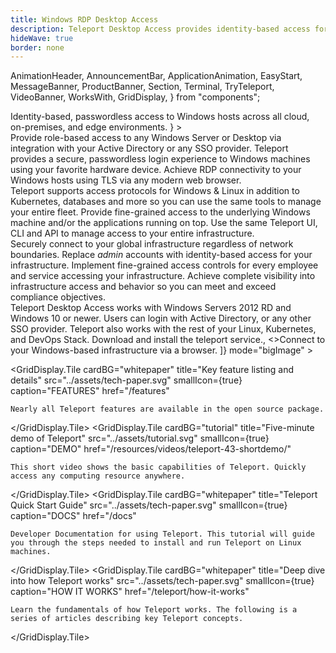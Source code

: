 ```yaml
---
title: Windows RDP Desktop Access
description: Teleport Desktop Access provides identity-based access for Windows Servers and Desktops.
hideWave: true
border: none
---
```


  AnimationHeader,
  AnnouncementBar,
  ApplicationAnimation,
  EasyStart,
  MessageBanner,
  ProductBanner,
  Section,
  Terminal,
  TryTeleport,
  VideoBanner,
  WorksWith,
  GridDisplay,
} from "components";

<Section bg="grayWave">
  <AnimationHeader
    title="Teleport Desktop Access"
    subtitle="Teleport Access Plane"
    description={
      <>
        Identity-based, passwordless access to Windows hosts across all cloud, on-premises, and edge environments.
      </>
    }
  >
  <ApplicationAnimation animationType="desktop"/>
  </AnimationHeader>
  <AnnouncementBar />
</Section>
<Section bg="waveLight">
  <ProductBanner
    imgPosition="right"
    title="Passwordless access for your Windows infrastructure"
    src="../assets/passwordless.png"
    alt="a diagram of server architecture"
    description="Upgrade your entire Windows fleet to security best practices, including SSO, MFA, and passwordless just-in-time access via short-lived certificates."
  >
    <ProductBanner.Item title="Active Directory integration">
      Provide role-based access to any Windows Server or Desktop via integration with your Active Directory or any SSO provider.
    </ProductBanner.Item>
    <ProductBanner.Item title="Biometric access">
      Teleport provides a secure, passwordless login experience to Windows machines using your favorite hardware device.
    </ProductBanner.Item>
    <ProductBanner.Item title="Browser-based access">
      Achieve RDP connectivity to your Windows hosts using TLS via any modern web browser.
    </ProductBanner.Item>
  </ProductBanner>
</Section>
<Section bg="grayWave">
  <ProductBanner
    imgPosition="left"
    title="A single Access Plane for mixed environments"
    src="../assets/access-desktop.png"
    alt="a diagram of server architecture"
    description="Most organizations run Windows workloads alongside Linux servers, SQL & NoSQL databases, Kubernetes clusters, and a variety of internal applications like Jenkins, GitLab, Grafana, and more."
  >
    <ProductBanner.Item title="RDP & SSH">
      Teleport supports access protocols for Windows & Linux in addition to Kubernetes, databases and more so you can use the same tools to manage your entire fleet.
    </ProductBanner.Item>
    <ProductBanner.Item title="Fine-grained access">
      Provide fine-grained access to the underlying Windows machine and/or the applications running on top.
    </ProductBanner.Item>
    <ProductBanner.Item title="Unified Solution">
      Use the same Teleport UI, CLI and API to manage access to your entire infrastructure.
    </ProductBanner.Item>
  </ProductBanner>
</Section>
<Section bg="waveLight">
  <ProductBanner
    imgPosition="right"
    subtitle="Teleport Access Plane"
    title="Easy, secure infrastructure access"
    src="../assets/the-easiest.png"
    alt="a diagram of server architecture"
    description="Teleport is the easiest, most secure way to access all your infrastructure. The open-source Teleport Access Plane consolidates the four essential infrastructure access capabilities every security-conscious organization needs."
  >
    <ProductBanner.Item title="Teleport Connect" src="../assets/connect.svg">
      Securely connect to your global infrastructure regardless of network boundaries.
    </ProductBanner.Item>
    <ProductBanner.Item title="Teleport Authenticate" src="../assets/authenticate.svg">
      Replace <em style={{color: "#512FC9", fontSize: "18px", fontStyle: "normal", fontFamily: "'Ubuntu Mono', 'Courier New', Courier, monospace" }}>admin</em> accounts with identity-based access for your infrastructure. 
    </ProductBanner.Item>
    <ProductBanner.Item title="Teleport Authorize" src="../assets/authorize.svg">
      Implement fine-grained access controls for every employee and service accessing your infrastructure.
    </ProductBanner.Item>
    <ProductBanner.Item title="Teleport Audit" src="../assets/audit.svg">
      Achieve complete visibility into infrastructure access and behavior so you can meet and exceed compliance objectives.
    </ProductBanner.Item>
  </ProductBanner>
</Section>
<VideoBanner title="Demo Video" videoId="n2h0GisWdss" />
<WorksWith title="Works with everything you have">
  Teleport Desktop Access works with Windows Servers 2012 RD and Windows 10 or newer. 
  Users can login with Active Directory, or any other SSO provider. 
  Teleport also works with the rest of your Linux, Kubernetes, and DevOps Stack.
</WorksWith>
<EasyStart
  bg="flatWhite"
  description="Teleport is easy to deploy and use. We believe that simple and easy-to-use software is key to first-class security because it reduces the risk of a human error."
  listDescription="Teleport Desktop Access is just a single binary."
  listItems={[
    <>Download and install the <span style={{color: "#512FC9", fontFamily: "Ubuntu Mono"}}>teleport</span> service.</>, 
    <>Connect to your Windows-based infrastructure via a browser.</>
  ]}
  mode="bigImage"
>
  <NextImage src="./assets/DesktopAccess@2x.png" alt="Desktop Access Diagram" layout="fill" objectFit="contain"/>
</EasyStart>
<TryTeleport/>
<GridDisplay
  centralHeading={true}
  title="Learn more about Teleport Desktop Access"
  subtitle="Explore resources"
  titleFontSize="header-1"
  titleFontWeight="black"

  >
  <GridDisplay.Tile
    cardBG="whitepaper"
    title="Key feature listing and details"
    src="../assets/tech-paper.svg"
    smallIcon={true}
    caption="FEATURES"
    href="/features"
  >
    Nearly all Teleport features are available in the open source package.
  </GridDisplay.Tile>
  <GridDisplay.Tile
    cardBG="tutorial"
    title="Five-minute demo of Teleport"
    src="../assets/tutorial.svg"
    smallIcon={true}
    caption="DEMO"
    href="/resources/videos/teleport-43-shortdemo/"
  >
    This short video shows the basic capabilities of Teleport. Quickly
    access any computing resource anywhere.
  </GridDisplay.Tile>
  <GridDisplay.Tile
    cardBG="whitepaper"
    title="Teleport Quick Start Guide"
    src="../assets/tech-paper.svg"
    smallIcon={true}
    caption="DOCS"
    href="/docs"
  >
    Developer Documentation for using Teleport. This tutorial will guide
    you through the steps needed to install and run Teleport on Linux
    machines.
  </GridDisplay.Tile>
  <GridDisplay.Tile
    cardBG="whitepaper"
    title="Deep dive into how Teleport works"
    src="../assets/tech-paper.svg"
    smallIcon={true}
    caption="HOW IT WORKS"
    href="/teleport/how-it-works"
  >
    Learn the fundamentals of how Teleport works. The following is a
    series of articles describing key Teleport concepts.
  </GridDisplay.Tile>
</GridDisplay>
